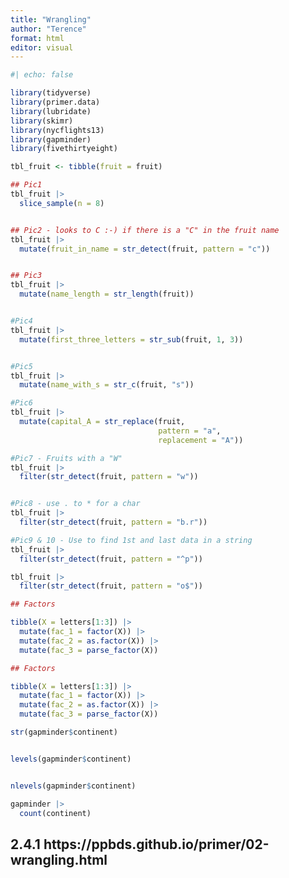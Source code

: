 ```yaml
---
title: "Wrangling"
author: "Terence"
format: html
editor: visual
---
```


```r
#| echo: false

library(tidyverse)
library(primer.data)
library(lubridate)
library(skimr)
library(nycflights13)
library(gapminder)
library(fivethirtyeight)
```

```r
tbl_fruit <- tibble(fruit = fruit)

## Pic1
tbl_fruit |> 
  slice_sample(n = 8)


## Pic2 - looks to C :-) if there is a "C" in the fruit name
tbl_fruit |> 
  mutate(fruit_in_name = str_detect(fruit, pattern = "c")) 


## Pic3
tbl_fruit |> 
  mutate(name_length = str_length(fruit)) 


#Pic4
tbl_fruit |> 
  mutate(first_three_letters = str_sub(fruit, 1, 3)) 


#Pic5
tbl_fruit |> 
  mutate(name_with_s = str_c(fruit, "s")) 

#Pic6
tbl_fruit |> 
  mutate(capital_A = str_replace(fruit, 
                                 pattern = "a", 
                                 replacement = "A")) 

#Pic7 - Fruits with a "W"
tbl_fruit |>
  filter(str_detect(fruit, pattern = "w"))


#Pic8 - use . to * for a char
tbl_fruit |>
  filter(str_detect(fruit, pattern = "b.r"))

#Pic9 & 10 - Use to find 1st and last data in a string
tbl_fruit |>
  filter(str_detect(fruit, pattern = "^p"))

tbl_fruit |>
  filter(str_detect(fruit, pattern = "o$"))
```


```r
## Factors

tibble(X = letters[1:3]) |> 
  mutate(fac_1 = factor(X)) |> 
  mutate(fac_2 = as.factor(X)) |> 
  mutate(fac_3 = parse_factor(X))


```

```r
## Factors

tibble(X = letters[1:3]) |> 
  mutate(fac_1 = factor(X)) |> 
  mutate(fac_2 = as.factor(X)) |> 
  mutate(fac_3 = parse_factor(X))

str(gapminder$continent)


levels(gapminder$continent)


nlevels(gapminder$continent)

gapminder |> 
  count(continent)


```

## 2.4.1 https://ppbds.github.io/primer/02-wrangling.html








